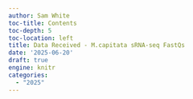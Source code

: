 ```yaml
---
author: Sam White
toc-title: Contents
toc-depth: 5
toc-location: left
title: Data Received - M.capitata sRNA-seq FastQs
date: '2025-06-20'
draft: true
engine: knitr
categories: 
  - "2025"
---
```


